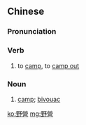{{also|野营}}
==Chinese==
{{zh-forms|s=野营}}

===Pronunciation===
{{zh-pron
|m=yěyíng
|c=je5 jing4
|mn=qz,xm,zz:iá-iâⁿ
|cat=v,n
}}

===Verb===
{{zh-verb}}
# to [[camp]], to [[camp out]]

===Noun===
{{zh-noun}}

# [[camp]]; [[bivouac]]

[[ko:野營]]
[[mg:野營]]